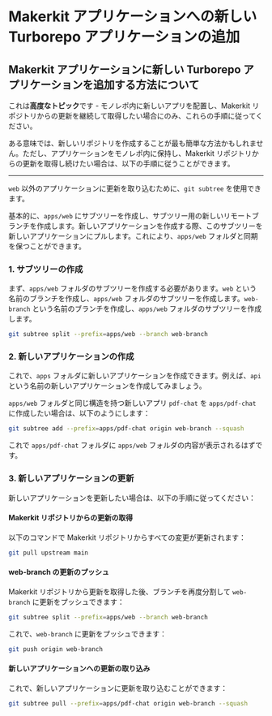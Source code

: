 # Makerkit アプリケーションへの新しい Turborepo アプリケーションの追加

## Makerkit アプリケーションに新しい Turborepo アプリケーションを追加する方法について

これは**高度なトピック**です - モノレポ内に新しいアプリを配置し、Makerkit リポジトリからの更新を継続して取得したい場合にのみ、これらの手順に従ってください。

ある意味では、新しいリポジトリを作成することが最も簡単な方法かもしれません。ただし、アプリケーションをモノレポ内に保持し、Makerkit リポジトリからの更新を取得し続けたい場合は、以下の手順に従うことができます。

---

`web` 以外のアプリケーションに更新を取り込むために、`git subtree` を使用できます。

基本的に、`apps/web` にサブツリーを作成し、サブツリー用の新しいリモートブランチを作成します。新しいアプリケーションを作成する際、このサブツリーを新しいアプリケーションにプルします。これにより、`apps/web` フォルダと同期を保つことができます。

### 1. サブツリーの作成

まず、`apps/web` フォルダのサブツリーを作成する必要があります。`web` という名前のブランチを作成し、`apps/web` フォルダのサブツリーを作成します。`web-branch` という名前のブランチを作成し、`apps/web` フォルダのサブツリーを作成します。

```bash
git subtree split --prefix=apps/web --branch web-branch
```

### 2. 新しいアプリケーションの作成

これで、`apps` フォルダに新しいアプリケーションを作成できます。例えば、`api` という名前の新しいアプリケーションを作成してみましょう。

`apps/web` フォルダと同じ構造を持つ新しいアプリ `pdf-chat` を `apps/pdf-chat` に作成したい場合は、以下のようにします：

```bash
git subtree add --prefix=apps/pdf-chat origin web-branch --squash
```

これで `apps/pdf-chat` フォルダに `apps/web` フォルダの内容が表示されるはずです。

### 3. 新しいアプリケーションの更新

新しいアプリケーションを更新したい場合は、以下の手順に従ってください：

#### Makerkit リポジトリからの更新の取得

以下のコマンドで Makerkit リポジトリからすべての変更が更新されます：

```bash
git pull upstream main
```

#### web-branch の更新のプッシュ

Makerkit リポジトリから更新を取得した後、ブランチを再度分割して `web-branch` に更新をプッシュできます：

```bash
git subtree split --prefix=apps/web --branch web-branch
```

これで、`web-branch` に更新をプッシュできます：

```bash
git push origin web-branch
```

#### 新しいアプリケーションへの更新の取り込み

これで、新しいアプリケーションに更新を取り込むことができます：

```bash
git subtree pull --prefix=apps/pdf-chat origin web-branch --squash
``` 